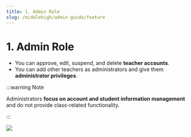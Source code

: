 ```yaml
---
title: 1. Admin Role
slug: /middlehigh/admin-guide/feature
---
```



# 1. Admin Role

- You can approve, edit, suspend, and delete **teacher accounts**.
- You can add other teachers as administrators and give them **administrator privileges**.

:::warning Note

Administrators **focus on account and student information management** and do not provide class-related functionality.

:::

<Image src="/img/en/elementary/admin/01-01.jpg" size="lg" />
